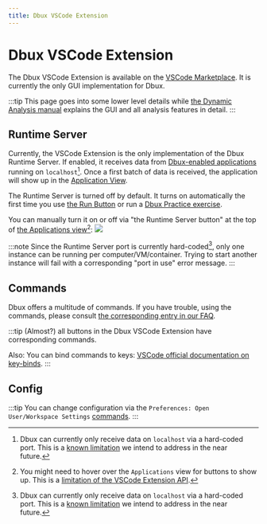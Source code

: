 ```yaml
---
title: Dbux VSCode Extension
---
```

# Dbux VSCode Extension


<TOC toc={toc} />


The Dbux VSCode Extension is available on the [VSCode Marketplace](https://marketplace.visualstudio.com/items?itemName=Domi.dbux-code). It is currently the only GUI implementation for Dbux.

:::tip
This page goes into some lower level details while [the Dynamic Analysis manual](../dynamic-analysis/) explains the GUI and all analysis features in detail.
:::


## Runtime Server

Currently, the VSCode Extension is the only implementation of the <DarkLightImg src="antenna_green.svg" /><DarkLightImg src="antenna_red.svg" /> Dbux Runtime Server. If enabled, it receives data from [Dbux-enabled applications](../dynamic-analysis/02-enable-dbux.mdx) running on `localhost`[^1]. Once a first batch of data is received, the application will show up in the [Application View](../dynamic-analysis/applications).

The Runtime Server is turned off by default. It turns on automatically the first time you use [the Run Button](../dynamic-analysis/03-the-run-button.mdx) or run a [Dbux Practice exercise](../dbux-practice/01-overview.mdx).

You can manually turn it on or off via "the Runtime Server button" at the top of [the Applications view](../dynamic-analysis/06-applications.mdx)[^2]:
<Img screen src="runtime-server-button.png" />

:::note
Since the Runtime Server port is currently hard-coded[^1], only one instance can be running per computer/VM/container. Trying to start another instance will fail with a corresponding "port in use" error message.
:::

## Commands


Dbux offers a multitude of commands. If you have trouble, using the commands, please consult [the corresponding entry in our FAQ](../08-faq.mdx#how-to-use-commands).

:::tip
(Almost?) all buttons in the Dbux VSCode Extension have corresponding commands.

Also: You can bind commands to keys: [VSCode official documentation on key-binds](https://code.visualstudio.com/docs/getstarted/keybindings).
:::

<Commands />


## Config


:::tip
You can change configuration via the `Preferences: Open User/Workspace Settings` [commands](../08-faq.mdx#how-to-use-commands).
:::

<Config />


[^1]: Dbux can currently only receive data on `localhost` via a hard-coded port. This is a [known limitation](../advanced/future-work) we intend to address in the near future.
[^2]: You might need to hover over the `Applications` view for buttons to show up. This is a [limitation of the VSCode Extension API](https://github.com/microsoft/vscode/issues/78829).
